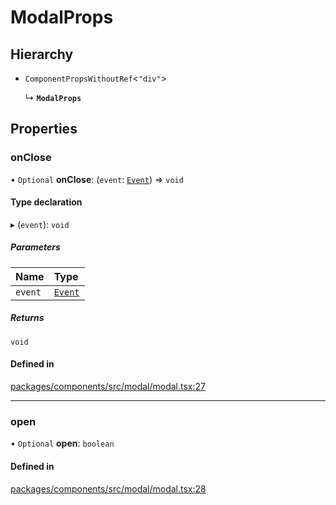 # ModalProps

## Hierarchy

- `ComponentPropsWithoutRef`\<`"div"`\>

  ↳ **`ModalProps`**

## Properties

### onClose

• `Optional` **onClose**: (`event`: [`Event`](https://developer.mozilla.org/docs/Web/API/Event)) => `void`

#### Type declaration

▸ (`event`): `void`

##### Parameters

| Name    | Type                                                        |
| :------ | :---------------------------------------------------------- |
| `event` | [`Event`](https://developer.mozilla.org/docs/Web/API/Event) |

##### Returns

`void`

#### Defined in

[packages/components/src/modal/modal.tsx:27](https://github.com/vtex/shoreline/blob/74b3e0b4f/packages/components/src/modal/modal.tsx#L27)

---

### open

• `Optional` **open**: `boolean`

#### Defined in

[packages/components/src/modal/modal.tsx:28](https://github.com/vtex/shoreline/blob/74b3e0b4f/packages/components/src/modal/modal.tsx#L28)
